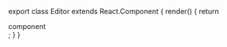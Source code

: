 
<!--
- Editor component which uses CodeMirror.
- This implementation takes care of keyboard navigation while inside the editor
- and provides the possibility to switch to a simpler editor (textarea) which
- makes it easier for screen reader users to interact with it.
-->

export class Editor extends React.Component {
  render() {
    return <div> component </div>;
  }
}
